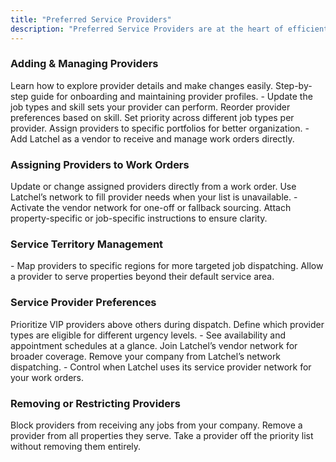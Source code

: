 ```yaml
---
title: "Preferred Service Providers"
description: "Preferred Service Providers are at the heart of efficient maintenance coordination in Latchel. This section will walk you through everything you need to manage your vendor relationships—from assigning providers to specific territories, customizing skill sets, and prioritizing who gets the first call, to adjusting provider instructions and accessing their calendars. Whether you're optimizing workflows or troubleshooting availability, these guides help you stay in control and ensure jobs go to the right people at the right time."
---
```


### **Adding & Managing Providers**

<Card title="Navigating Your Preferred Service Provider's Profile" icon="users-gear" iconType="duotone" href="/s/topic/0TO5e000000h9wqGAA/How-to-Navigate-Preferred-Service-Providers-Profiles">
  Learn how to explore provider details and make changes easily.
</Card>

<CardGroup cols={2}>
  <Card title="How to Add & Manage Service Providers" icon="address-book" iconType="duotone" href="/s/topic/0TO5e000000h9wqGAA/How-to-Add-Manage-Service-Providers">
    Step-by-step guide for onboarding and maintaining provider profiles.
  </Card>
  <Card title="How to Edit Service Provider Skills" icon="floppy-disk-pen" iconType="duotone" href="/s/topic/0TO5e000000h9wqGAA/How-to-Edit-Service-Provider-Skills">
    - Update the job types and skill sets your provider can perform.
  </Card>
  <Card title="How to Prioritize/Edit Service Providers With Their Skills" icon="screen-users" iconType="duotone" href="/s/topic/0TO5e000000h9wqGAA/How-to-Prioritize-Edit-Service-Providers-with-their-skills">
    Reorder provider preferences based on skill.
  </Card>
  <Card title="How to Prioritize a Preferred Service Provider for Multiple Skills" icon="album-circle-user" iconType="duotone" href="/s/topic/0TO5e000000h9wqGAA/How-to-Prioritize-a-Preferred-Service-Provider-for-Multiple-Skills">
    Set priority across different job types per provider.
  </Card>
  <Card title="How to Add a Service Provider to a Portfolio" icon="image-portrait" iconType="duotone" href="/s/topic/0TO5e000000h9wqGAA/How-to-Add-a-Service-Provider-to-a-Portfolio">
    Assign providers to specific portfolios for better organization.
  </Card>
  <Card title="Set Up Latchel as a Service Provider in Your System" icon="person-digging" iconType="duotone" href="/s/topic/0TO5e000000h9wqGAA/Set-Up-Latchel-as-a-Service-Provider-in-Your-System">
    - Add Latchel as a vendor to receive and manage work orders directly.
  </Card>
</CardGroup>

### **Assigning Providers to Work Orders**

<CardGroup cols={2}>
  <Card title="How to Assign and Reassign Service Providers on Work Order" icon="building-user" iconType="duotone" href="/s/topic/0TO5e000000h9wqGAA/How-to-Assign-and-Reassign-Service-Providers-on-Work-Order-New-Experience">
    Update or change assigned providers directly from a work order.
  </Card>
  <Card title="How to Assign a Latchel Contracted Network Service Provider" icon="file-user" iconType="duotone" href="/s/topic/0TO5e000000h9wqGAA/How-to-Assign-LCN-Service-Provider-New-Experience">
    Use Latchel’s network to fill provider needs when your list is unavailable.
  </Card>
  <Card title="Enabling Latchel Vendor Network Via Work Order" icon="house-person-leave" iconType="duotone" href="/s/topic/0TO5e000000h9wqGAA/Enabling-Latchel-Vendor-Network-Via-Work-Order">
    - Activate the vendor network for one-off or fallback sourcing.
  </Card>
  <Card title="How to Add or Update Service Provider Instructions on a Work Order" icon="album-collection-circle-user" iconType="duotone" href="/s/topic/0TO5e000000h9wqGAA/How-to-Add-or-Update-Service-Provider-Instructions-on-a-Work-Order-New-Experience">
    Attach property-specific or job-specific instructions to ensure clarity.
  </Card>
</CardGroup>

### **Service Territory Management**

<CardGroup cols={2}>
  <Card title="How to Assign Service Provider to a Territory / Zip Code" icon="map-location-dot" iconType="duotone" href="/s/topic/0TO5e000000h9wqGAA/How-to-Assign-Service-Provider-to-a-Territory-Zip-Code">
    - Map providers to specific regions for more targeted job dispatching.
  </Card>
  <Card title="How to Add a Service Provider to a Property that is Outside of an Assigned Territory / Zip Code" icon="route" iconType="duotone" href="/s/topic/0TO5e000000h9wqGAA/How-to-Add-a-Service-Provider-to-a-Property-that-is-Outside-of-Assigned-Territory-Zip-Code">
    Allow a provider to serve properties beyond their default service area.
  </Card>
</CardGroup>

### **Service Provider Preferences**

<CardGroup cols={2}>
  <Card title="How to Set Service Provider as a VIP Preferred Service Provider" icon="user-check" iconType="duotone" href="/s/topic/0TO5e000000h9wqGAA/How-to-Set-Service-Provider-as-a-VIP-Preferred-Service-Provider">
    Prioritize VIP providers above others during dispatch.
  </Card>
  <Card title="How To Specify If Your Service Provider Handles Emergencies, Non-Emergencies, Or Both" icon="light-emergency-on" iconType="duotone" href="/s/topic/0TO5e000000h9wqGAA/How-To-Specify-If-Your-Service-Provider-Handles-Emergencies-Non-Emergencies-Or-Both">
    Define which provider types are eligible for different urgency levels.
  </Card>
  <Card title="How To View the Service Provider's Calendar" icon="calendar-range" iconType="duotone" href="/s/topic/0TO5e000000h9wqGAA/How-to-View-the-Service-Provider-s-Calendar">
    - See availability and appointment schedules at a glance.
  </Card>
  <Card title="How to Opt-In to the Latchel Contractor Network" icon="arrow-down-to-square" iconType="duotone" href="/s/topic/0TO5e000000h9wqGAA/How-to-Opt-Into-the-Latchel-Contractor-Network">
    Join Latchel’s vendor network for broader coverage.
  </Card>
  <Card title="How to Opt-Out of Latchel Contractor Network" icon="arrow-up-from-square" iconType="duotone" href="/s/topic/0TO5e000000h9wqGAA/How-to-Opt-Out-of-Latchel-Contractor-Network">
    Remove your company from Latchel’s network dispatching.
  </Card>
  <Card title="Setting Up Latchel Contracted Network (LCN) Preferences" icon="user-clock" iconType="duotone" href="/s/topic/0TO5e000000h9wqGAA/Setting-Up-Latchel-Contracted-Network-LCN-Preferences">
    - Control when Latchel uses its service provider network for your work orders.
  </Card>
</CardGroup>

### **Removing or Restricting Providers**

<CardGroup cols={2}>
  <Card title="How To Blacklist a Service Provider" icon="trash-can-slash" iconType="duotone" href="/s/topic/0TO5e000000h9wqGAA/How-To-Blacklist-a-Service-Provider">
    Block providers from receiving any jobs from your company.
  </Card>
  <Card title="How to Remove a Preferred Service Provider (Globally)" icon="circle-trash" iconType="duotone" href="/s/topic/0TO5e000000h9wqGAA/How-to-Remove-a-Preferred-Service-Provider-Globally">
    Remove a provider from all properties they serve.
  </Card>
  <Card title="How to Remove a Preferred Service Provider (Priority List)" icon="trash-can-xmark" iconType="duotone" href="/s/topic/0TO5e000000h9wqGAA/How-to-Remove-a-Preferred-Service-Provider-Priority-List">
    Take a provider off the priority list without removing them entirely.
  </Card>
</CardGroup>